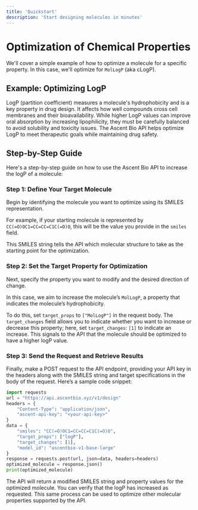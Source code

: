 ```yaml
---
title: 'Quickstart'
description: 'Start designing molecules in minutes'
---
```


# Optimization of Chemical Properties

We'll cover a simple example of how to optimize a molecule for a specific property. In this case, we'll optimize for `MolLogP` (aka cLogP).

## Example: Optimizing LogP


LogP (partition coefficient) measures a molecule's hydrophobicity and is a key property in drug design. It affects how well compounds cross cell membranes and their bioavailability. While higher LogP values can improve oral absorption by increasing lipophilicity, they must be carefully balanced to avoid solubility and toxicity issues. The Ascent Bio API helps optimize LogP to meet therapeutic goals while maintaining drug safety.


## Step-by-Step Guide
Here's a step-by-step guide on how to use the Ascent Bio API to increase the logP of a molecule:

### Step 1: Define Your Target Molecule
Begin by identifying the molecule you want to optimize using its SMILES representation.

For example, if your starting molecule is represented by `CC(=O)OC1=CC=CC=C1C(=O)O`, this will be the value you provide in the `smiles` field. 

This SMILES string tells the API which molecular structure to take as the starting point for the optimization.

### Step 2: Set the Target Property for Optimization

Next, specify the property you want to modify and the desired direction of change.

In this case, we aim to increase the molecule’s `MolLogP`, a property that indicates the molecule’s hydrophobicity. 


To do this, set `target_props` to `["MolLogP"]` in the request body. 
The `target_changes` field allows you to indicate whether you want to increase or decrease this property; here, set `target_changes`: `[1]` to indicate an increase. 
This signals to the API that the molecule should be optimized to have a higher logP value.


### Step 3: Send the Request and Retrieve Results
Finally, make a POST request to the API endpoint, providing your API key in the headers along with the SMILES string and target specifications in the body of the request. Here’s a sample code snippet:


```python
import requests
url = "https://api.ascentbio.xyz/v1/design"
headers = {
    "Content-Type": "application/json",
    "ascent-api-key": "<your-api-key>"
}
data = {
    "smiles": "CC(=O)OC1=CC=CC=C1C(=O)O",
    "target_props": ["logP"],
    "target_changes": [1],
    "model_id": "ascentbio-v1-base-large"
}
response = requests.post(url, json=data, headers=headers)
optimized_molecule = response.json()
print(optimized_molecule)
```
The API will return a modified SMILES string and property values for the optimized molecule. You can verify that the logP has increased as requested. This same process can be used to optimize other molecular properties supported by the API.
